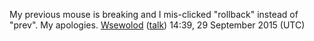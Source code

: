 My previous mouse is breaking and I mis-clicked "rollback" instead of "prev". My apologies. [[User:Wsewolod|Wsewolod]] ([[User talk:Wsewolod|talk]]) 14:39, 29 September 2015 (UTC)